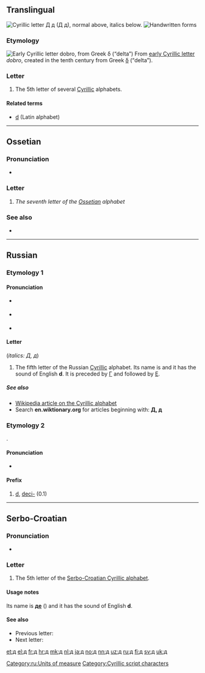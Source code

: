 {{Cyrillic character info|hex=434|name=CYRILLIC SMALL LETTER DE}}
{{also|Appendix:Variations of "d"|Appendix:Variations of "de"}}
==Translingual==
{{wikipedia|De (Cyrillic)}}
[[Image:Cyrillic D.png|thumb|right|Cyrillic letter '''Д д''' (''Д д''), normal above, italics below.]]
[[File:05-Russian alphabet-Д д.svg|thumb|Handwritten forms]]

===Etymology===
[[Image:Early Cyrillic letter Dobro.png|Early Cyrillic letter ''dobro'', from Greek δ (“delta”)]]
From [[w:Early Cyrillic alphabet|early Cyrillic letter]] ''dobro'', created in the tenth century from Greek [[δ]] (“delta”).

===Letter===
{{head|mul|letter|lower case||upper case|Д}}

# The 5th letter of several [[Cyrillic]] alphabets.

====Related terms====
* [[d]] (Latin alphabet)

----

==Ossetian==

===Pronunciation===
* {{qualifier|phoneme}} {{IPA|/d/|lang=os}}

===Letter===
{{head|os|letter|sc=Cyrl|upper case|Д}}

# ''The seventh letter of the [[Ossetian]] alphabet''

===See also===
* {{list:Cyrillic script letters/os}}

----

==Russian==

===Etymology 1===

====Pronunciation====
* {{i|phoneme}} {{ru-IPA-manual|[d]}}
* {{i|letter}} {{ru-IPA|phon=дэ}}
* {{audio|Ru-д.ogg|Audio|lang=ru}}

====Letter====
{{head|ru|letter|lower case||upper case|Д}} (''italics: Д, д'')

# The fifth letter of the Russian [[Cyrillic]] alphabet. Its name is {{m|ru|дэ}} and it has the sound of English '''d'''. It is preceded by [[г|Г]] and followed by [[е|Е]].

=====See also=====
* [[w:Cyrillic alphabet|Wikipedia article on the Cyrillic alphabet]]
* Search '''en.wiktionary.org''' for articles beginning with: '''[http://en.wiktionary.org/w/index.php?title=Special%3AAllpages&from=%D0%94&namespace=0 Д], [http://en.wiktionary.org/w/index.php?title=Special%3AAllpages&from=%D0%B4&namespace=0 д]'''

===Etymology 2===
{{ru-etym abbrev of|деци-}}.

====Pronunciation====
* {{ru-IPA|деци-}}

====Prefix====
{{head|ru|prefix}}

# [[d]], [[deci-]] (0.1)

[[Category:ru:Units of measure]]

----

==Serbo-Croatian==
{{attention|sh}}

===Pronunciation===
* {{qualifier|phoneme}} {{IPA|/d/|lang=sh}}

===Letter===
{{head|sh|letter|lower case||upper case|Д}}

# The 5th letter of the [[Serbo-Croatian Cyrillic alphabet]].

====Usage notes====
Its name is '''[[де]]''' ({{IPAchar|[dɛ]}}) and it has the sound of English '''d'''.

====See also====
* Previous letter: {{l|sh|г}}
* Next letter: {{l|sh|ђ}}

[[Category:Cyrillic script characters]]

[[et:д]]
[[el:д]]
[[fr:д]]
[[hr:д]]
[[mk:д]]
[[nl:д]]
[[ja:д]]
[[no:д]]
[[nn:д]]
[[uz:д]]
[[ru:д]]
[[fi:д]]
[[sv:д]]
[[uk:д]]